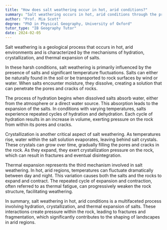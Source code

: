 ```yaml
---
title: "How does salt weathering occur in hot, arid conditions?"
summary: "Salt weathering occurs in hot, arid conditions through the process of hydration, crystallisation, and thermal expansion of salts."
author: "Prof. Mia Scott"
degree: "PhD in Physical Geography, University of Oxford"
tutor_type: "IB Geography Tutor"
date: 2024-02-05
---
```


Salt weathering is a geological process that occurs in hot, arid environments and is characterized by the mechanisms of hydration, crystallization, and thermal expansion of salts.

In these harsh conditions, salt weathering is primarily influenced by the presence of salts and significant temperature fluctuations. Salts can either be naturally found in the soil or be transported to rock surfaces by wind or water. When salts encounter moisture, they dissolve, creating a solution that can penetrate the pores and cracks of rocks.

The process of hydration begins when dissolved salts absorb water, either from the atmosphere or a direct water source. This absorption leads to the expansion of the salts. In conditions with varying temperatures, salts experience repeated cycles of hydration and dehydration. Each cycle of hydration results in an increase in volume, exerting pressure on the rock from within its pores and cracks.

Crystallization is another critical aspect of salt weathering. As temperatures rise, water within the salt solution evaporates, leaving behind salt crystals. These crystals can grow over time, gradually filling the pores and cracks in the rock. As they expand, they exert crystallization pressure on the rock, which can result in fractures and eventual disintegration.

Thermal expansion represents the third mechanism involved in salt weathering. In hot, arid regions, temperatures can fluctuate dramatically between day and night. This variation causes both the salts and the rocks to expand and contract. The repeated cycle of expansion and contraction, often referred to as thermal fatigue, can progressively weaken the rock structure, facilitating weathering.

In summary, salt weathering in hot, arid conditions is a multifaceted process involving hydration, crystallization, and thermal expansion of salts. These interactions create pressure within the rock, leading to fractures and fragmentation, which significantly contributes to the shaping of landscapes in arid regions.
    
